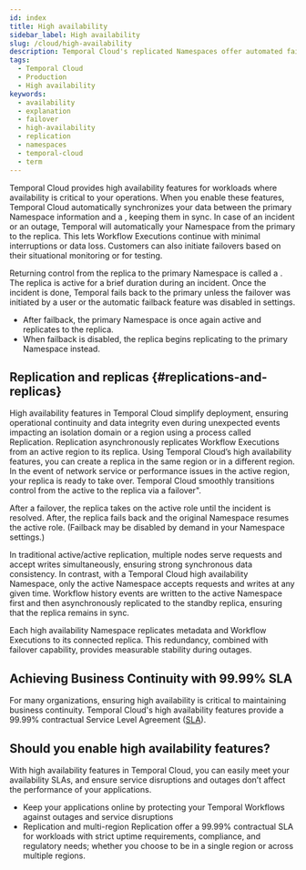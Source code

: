 ```yaml
---
id: index
title: High availability
sidebar_label: High availability
slug: /cloud/high-availability
description: Temporal Cloud's replicated Namespaces offer automated failover, synchronized data, and replication for workloads requiring disaster-tolerant deployment and 99.99% uptime. Use Global Namespace for self-hosted.
tags:
  - Temporal Cloud
  - Production
  - High availability
keywords:
  - availability
  - explanation
  - failover
  - high-availability
  - replication
  - namespaces
  - temporal-cloud
  - term
---
```



Temporal Cloud provides high availability features for workloads where availability is critical to your operations.
When you enable these features, Temporal Cloud automatically synchronizes your data between the  primary Namespace information and a <ToolTipTerm term="replica" tooltip="A replica is a synchronized copy of a Namespace. It ensures redundancy, fault tolerance, and minimal downtime during an incident or outage. A replica can take over operations if the primary Namespace becomes unavailable. It's synchronized up to the point of replication lag, where no further data is available." />, keeping them in sync.
In case of an incident or an outage, Temporal will automatically <ToolTipTerm term="failover" tooltip="A failover shifts Workflow Execution processing from a primary  Namespace to a replica during outages or other incidents. Temporal Cloud uses replication to duplicate data and prevent data loss during failover." /> your Namespace from the primary to the replica.
This lets Workflow Executions continue with minimal interruptions or data loss.
Customers can also initiate failovers based on their situational monitoring or for testing.

<CaptionedImage src="/img/cloud/high-availability/failover.png" title="On failover, the replica becomes active and the Namespace endpoint directs access to  it" />

Returning control from the replica to the primary Namespace is called a <ToolTipTerm term="failback" tooltip="A failback returns Workflow Execution processing to the primary Namespace from the replica after an incident resolves. This is automatic for Temporal-initiated failovers but can be disabled in region settings." />.
The replica is active for a brief duration during an incident.
Once the incident is done, Temporal fails back to the primary unless the failover was initiated by a user or the automatic failback feature was disabled in settings.

- After failback, the primary Namespace is once again active and replicates to the replica.
- When failback is disabled, the replica begins replicating to the primary Namespace instead.

## Replication and replicas {#replications-and-replicas}

High availability features in Temporal Cloud simplify deployment, ensuring operational continuity and data integrity even during unexpected events impacting an isolation domain or a region using a process called Replication.
Replication asynchronously replicates Workflow Executions from an active region to its replica.
Using Temporal Cloud’s high availability features, you can create a replica in the same region or in a different region.
In the event of network service or performance issues in the active region, your replica is ready to take over.
Temporal Cloud smoothly transitions control from the active to the replica via a failover".

After a failover, the replica takes on the active role until the incident is resolved.
After, the replica fails back and the original Namespace resumes the active role.
(Failback may be disabled by demand in your Namespace settings.)

In traditional active/active replication, multiple nodes serve requests and accept writes simultaneously, ensuring strong synchronous data consistency.
In contrast, with a Temporal Cloud high availability Namespace, only the active Namespace accepts requests and writes at any given time.
Workflow history events are written to the active Namespace first and then asynchronously replicated to the standby replica, ensuring that the replica remains in sync.

Each high availability Namespace replicates metadata and Workflow Executions to its connected replica.
This redundancy, combined with failover capability, provides measurable stability during outages.

## Achieving Business Continuity with 99.99% SLA

For many organizations, ensuring high availability is critical to maintaining business continuity.
Temporal Cloud's high availability features provide a 99.99% contractual Service Level Agreement ([SLA](/cloud/sla)).

## Should you enable high availability features?

With high availability features in Temporal Cloud, you can easily meet your availability SLAs, and ensure service disruptions and outages don’t affect the performance of your applications.

- Keep your applications online by protecting your Temporal Workflows against outages and service disruptions
- Replication and multi-region Replication offer a 99.99% contractual SLA for workloads with strict uptime requirements, compliance, and regulatory needs; whether you choose to be in a single region or across multiple regions.
